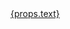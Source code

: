 <div style={{
  width: "50%",
  float: "left",
  position: "relative",
  padding: "0px 5px",
  marginBottom: "10px"
}}>
  <a
    href={`https://github.com/elastic/staging-serverless-observability-docs/issues/new?labels=${props.labels.join(',')}&title=[${props.type}] Feedback from %60${props.slug}%60&projects=elastic/649&body=%23%23+What+do+you+see?%0D%0D%23%23+What+were+you+expecting+to+see?`}
    style={{
      display: "block",
      width: "100%",
      backgroundColor: "#e6f1fa",
      padding: "12px",
      borderRadius: "5px",
    }}>
    <DocText size="s">{props.text}</DocText>
  </a>
</div>